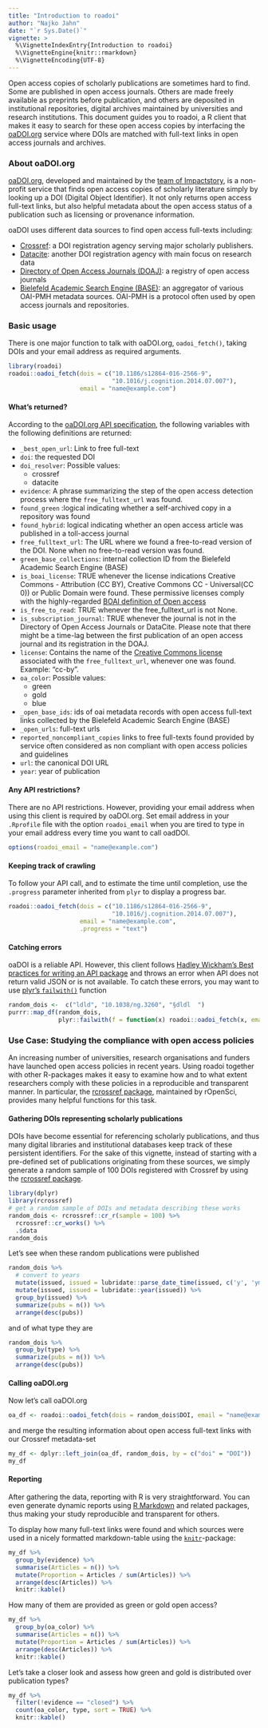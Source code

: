 ```yaml
---
title: "Introduction to roadoi"
author: "Najko Jahn"
date: "`r Sys.Date()`"
vignette: >
  %\VignetteIndexEntry{Introduction to roadoi}
  %\VignetteEngine{knitr::rmarkdown}
  %\VignetteEncoding{UTF-8}
---
```


Open access copies of scholarly publications are sometimes hard to find. Some are published in open access journals. Others are made freely available as preprints before publication, and others are deposited in institutional repositories, digital archives maintained by universities and research institutions. This document guides you to roadoi, a R client that makes it easy to search for these open access copies by interfacing the [oaDOI.org](https://oadoi.org/) service where DOIs are matched with full-text links in open access journals and archives.

### About oaDOI.org

[oaDOI.org](https://oadoi.org/), developed and maintained by the [team of Impactstory](https://oadoi.org/team), is a non-profit service that finds open access copies of scholarly literature simply by looking up a DOI (Digital Object Identifier). It not only returns open access full-text links, but also helpful metadata about the open access status of a publication such as licensing or provenance information.

oaDOI uses different data sources to find open access full-texts including:

- [Crossref](http://www.crossref.org/): a DOI registration agency serving major scholarly publishers.
- [Datacite](https://www.datacite.org/): another DOI registration agency with main focus on research data
- [Directory of Open Access Journals (DOAJ)](https://doaj.org/): a registry of open access journals
- [Bielefeld Academic Search Engine (BASE)](https://www.base-search.net/): an aggregator of various OAI-PMH metadata sources. OAI-PMH is a protocol often used by open access journals and repositories.

### Basic usage

There is one major function to talk with oaDOI.org, `oadoi_fetch()`, taking DOIs and your email address as required arguments.

```r
library(roadoi)
roadoi::oadoi_fetch(dois = c("10.1186/s12864-016-2566-9",
                             "10.1016/j.cognition.2014.07.007"), 
                    email = "name@example.com")
```

#### What's returned?

According to the [oaDOI.org API specification](https://oadoi.org/api), the following variables with the following definitions are returned:

* `_best_open_url`: Link to free full-text
* `doi`: the requested DOI
* `doi_resolver`: Possible values:
    + crossref
    + datacite
* `evidence`: A phrase summarizing the step of the open access detection process where the `free_fulltext_url` was found.
* `found_green` :logical indicating whether a self-archived copy in a repository was found
* `found_hybrid`: logical indicating whether an open access
 article was published in a toll-access journal
* `free_fulltext_url`: The URL where we found a free-to-read version of the DOI. None when no free-to-read version was found.
* `green_base_collections`: internal collection ID from the
 Bielefeld Academic Search Engine (BASE)
* `is_boai_license`: TRUE whenever the license indications Creative Commons - Attribution (CC BY), Creative Commons  CC - Universal(CC 0)) or Public Domain were found. These permissive licenses comply with the highly-regarded [BOAI definition of Open access](http://www.budapestopenaccessinitiative.org/)
* `is_free_to_read`: TRUE whenever the free_fulltext_url is not None.
* `is_subscription_journal`: TRUE whenever the journal is not in the Directory of Open Access Journals or DataCite. Please note that there might be a time-lag between the first publication of an open access journal and its registration in the DOAJ.
* `license`: Contains the name of the [Creative Commons license](https://creativecommons.org/) associated with the `free_fulltext_url`, whenever one was found. Example: "cc-by".
* `oa_color`: Possible values:
    + green
    + gold
    + blue
* `_open_base_ids`: ids of oai metadata records with open access
 full-text links collected by the Bielefeld Academic Search Engine (BASE) 
* `_open_urls`: full-text urls
* `reported_noncompliant_copies` links to free full-texts found provided by service often considered as non  compliant with open access policies and guidelines
* `url`: the canonical DOI URL
* `year`: year of publication

#### Any API restrictions?

There are no API restrictions. However, providing your email address when using this client is required by oaDOI.org. Set email address in your `.Rprofile` file with the option `roadoi_email` when you are tired to type in your email address every time you want to call oadDOI.

```r
options(roadoi_email = "name@example.com")
```

#### Keeping track of crawling

To follow your API call, and to estimate the time until completion, use the `.progress` parameter inherited from `plyr` to display a progress bar.

```r
roadoi::oadoi_fetch(dois = c("10.1186/s12864-016-2566-9",
                             "10.1016/j.cognition.2014.07.007"), 
                    email = "name@example.com", 
                    .progress = "text")
```

#### Catching errors

oaDOI is a reliable API. However, this client follows [Hadley Wickham's Best practices for writing an API package](https://cran.r-project.org/web/packages/httr/vignettes/api-packages.html) and throws an error when API does not return valid JSON or is not available. To catch these errors, you may want to use [plyr's `failwith()`](https://www.rdocumentation.org/packages/plyr/versions/1.8.4/topics/failwith) function

```r
random_dois <-  c("ldld", "10.1038/ng.3260", "§dldl  ")
purrr::map_df(random_dois, 
              plyr::failwith(f = function(x) roadoi::oadoi_fetch(x, email ="name@example.com")))
```

### Use Case: Studying the compliance with open access policies

An increasing number of universities, research organisations and funders have launched open access policies in recent years. Using roadoi together with other R-packages makes it easy to examine how and to what extent researchers comply with these policies in a reproducible and transparent manner. In particular, the [rcrossref package](https://github.com/ropensci/rcrossref), maintained by rOpenSci, provides many helpful functions for this task.

#### Gathering DOIs representing scholarly publications

DOIs have become essential for referencing scholarly publications, and thus many digital libraries and institutional databases keep track of these persistent identifiers. For the sake of this vignette, instead of starting with a pre-defined set of publications originating from these sources, we simply generate a random sample of 100 DOIs registered with Crossref by using the [rcrossref package](https://github.com/ropensci/rcrossref).

```r
library(dplyr)
library(rcrossref)
# get a random sample of DOIs and metadata describing these works
random_dois <- rcrossref::cr_r(sample = 100) %>%
  rcrossref::cr_works() %>%
  .$data
random_dois
```

Let's see when these random publications were published

```r
random_dois %>%
  # convert to years
  mutate(issued, issued = lubridate::parse_date_time(issued, c('y', 'ymd', 'ym'))) %>%
  mutate(issued, issued = lubridate::year(issued)) %>%
  group_by(issued) %>%
  summarize(pubs = n()) %>%
  arrange(desc(pubs))
```

and of what type they are

```r
random_dois %>%
  group_by(type) %>%
  summarize(pubs = n()) %>%
  arrange(desc(pubs))
```

#### Calling oaDOI.org

Now let's call oaDOI.org

```r
oa_df <- roadoi::oadoi_fetch(dois = random_dois$DOI, email = "name@example.com")
```

and merge the resulting information about open access full-text links with our Crossref metadata-set

```r
my_df <- dplyr::left_join(oa_df, random_dois, by = c("doi" = "DOI"))
my_df
```

#### Reporting

After gathering the data, reporting with R is very straightforward. You can even generate dynamic reports using [R Markdown](http://rmarkdown.rstudio.com/) and related packages, thus making your study reproducible and transparent for others.

To display how many full-text links were found and which sources were used in a nicely formatted markdown-table using the [`knitr`](https://yihui.name/knitr/)-package:

```r
my_df %>%
  group_by(evidence) %>%
  summarise(Articles = n()) %>%
  mutate(Proportion = Articles / sum(Articles)) %>%
  arrange(desc(Articles)) %>%
  knitr::kable()
```

How many of them are provided as green or gold open access?

```r
my_df %>%
  group_by(oa_color) %>%
  summarise(Articles = n()) %>%
  mutate(Proportion = Articles / sum(Articles)) %>%
  arrange(desc(Articles)) %>%
  knitr::kable()
```

Let's take a closer look and assess how green and gold is distributed over publication types?

```r
my_df %>%
  filter(!evidence == "closed") %>% 
  count(oa_color, type, sort = TRUE) %>% 
  knitr::kable()
```

